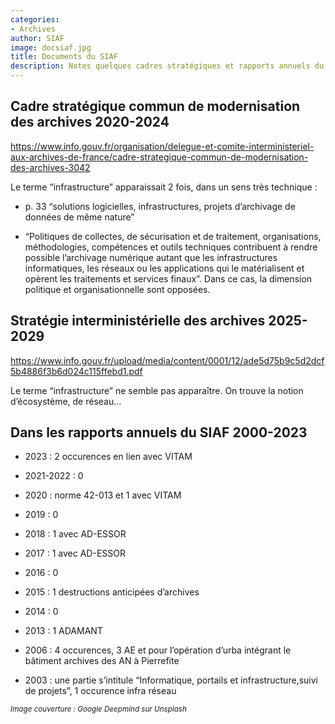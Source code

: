 ```yaml
---
categories:
- Archives
author: SIAF
image: docsiaf.jpg
title: Documents du SIAF
description: Notes quelques cadres stratégiques et rapports annuels du SIAF
---
```


## Cadre stratégique commun de modernisation des archives 2020-2024

<https://www.info.gouv.fr/organisation/delegue-et-comite-interministeriel-aux-archives-de-france/cadre-strategique-commun-de-modernisation-des-archives-3042>

Le terme "infrastructure" apparaissait 2 fois, dans un sens très technique :

* p. 33 "solutions logicielles, infrastructures, projets d’archivage de données de même nature"

* "Politiques de collectes, de sécurisation et de traitement, organisations, méthodologies, compétences et outils techniques contribuent à rendre possible l’archivage numérique autant que les infrastructures informatiques, les réseaux ou les applications qui le matérialisent et opèrent les traitements et services finaux". Dans ce cas, la dimension politique et organisationnelle sont opposées.

## Stratégie interministérielle des archives 2025-2029

<https://www.info.gouv.fr/upload/media/content/0001/12/ade5d75b9c5d2dcf5b4886f3b6d024c115ffebd1.pdf>

Le terme "infrastructure" ne semble pas apparaître. On trouve la notion d'écosystème, de réseau...

## Dans les rapports annuels du SIAF 2000-2023

* 2023 : 2 occurences en lien avec VITAM

* 2021-2022 : 0

* 2020 : norme 42-013 et 1 avec VITAM

* 2019 : 0

* 2018 : 1 avec AD-ESSOR

* 2017 : 1 avec AD-ESSOR

* 2016 : 0

* 2015 : 1 destructions anticipées d'archives

* 2014 : 0

* 2013 : 1 ADAMANT

* 2006 : 4 occurences, 3 AE et pour l'opération d'urba intégrant le bâtiment archives des AN à Pierrefite

* 2003 : une partie s'intitule "Informatique, portails et infrastructure,suivi de projets", 1 occurence infra réseau

~*Image\ couverture\ :\ Google\ Deepmind\ sur\ Unsplash*~

